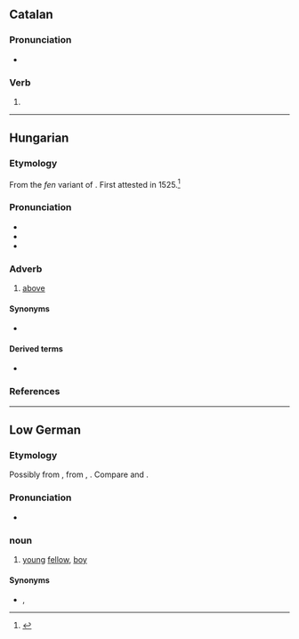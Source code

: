 ==Catalan==

===Pronunciation===
* {{rhymes|ent|lang=ca}}

===Verb===
{{head|ca|verb form}}

# {{ca-verb form of|t=pres|m=ptc|fer}}

----

==Hungarian==

===Etymology===
From the ''fen'' variant of {{af|hu|fenn|-t|t1=above|t2=locative suffix}}. First attested in 1525.<ref>{{R:Zaicz 2006}}</ref>

===Pronunciation===
* {{hu-IPA}}
* {{audio|Hu-fent.ogg|Audio|lang=hu}}
* {{hyphenation|fent|lang=hu}}

===Adverb===
{{head|hu|adverb}}

# [[above]]

====Synonyms====
* {{l|hu|fenn}}

====Derived terms====
* {{l|hu|fenti}}

===References===
<references/>

----

==Low German==

===Etymology===
Possibly from {{der|nds|gem-pro|*fanþijô||walker, walking}}, from {{der|nds|ine-pro|*pent-}}, {{m|ine-pro|*penth-||to go, pass}}. Compare {{cog|fy|feint||servant; fellow; boyfriend}} and {{cog|nl|vent||chap; fellow}}.

===Pronunciation===
* {{IPA|/fɛnt/|lang=nds}}

===noun===
{{head|nds|noun}}

# [[young]] [[fellow]], [[boy]]

====Synonyms====
* {{l|nds|Jung}}, {{l|nds|Burs}}